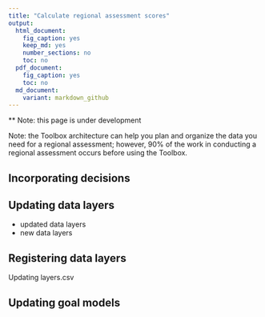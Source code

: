 ```yaml
---
title: "Calculate regional assessment scores"
output: 
  html_document:
    fig_caption: yes
    keep_md: yes
    number_sections: no
    toc: no
  pdf_document: 
    fig_caption: yes
    toc: no
  md_document:
    variant: markdown_github
---
```


\*\* Note: this page is under development

Note: the Toolbox architecture can help you plan and organize the data you need for a regional assessment; however, 90% of the work in conducting a regional assessment occurs before using the Toolbox. 

## Incorporating decisions

## Updating data layers
- updated data layers
- new data layers

## Registering data layers
Updating layers.csv

## Updating goal models